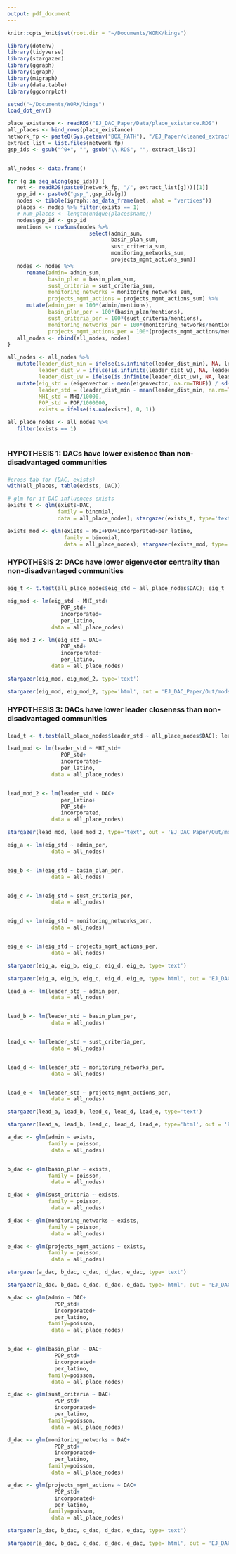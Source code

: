 ```yaml
---
output: pdf_document
---
```

```r
knitr::opts_knit$set(root.dir = "~/Documents/WORK/kings")
```

```r
library(dotenv)
library(tidyverse)
library(stargazer)
library(ggraph)
library(igraph)
library(migraph)
library(data.table)
library(ggcorrplot)

setwd("~/Documents/WORK/kings")
load_dot_env()

place_existance <- readRDS("EJ_DAC_Paper/Data/place_existance.RDS")
all_places <- bind_rows(place_existance)
network_fp <- paste0(Sys.getenv("BOX_PATH"), "/EJ_Paper/cleaned_extracts_DACified")
extract_list = list.files(network_fp)
gsp_ids <- gsub("^0+", "", gsub("\\.RDS", "", extract_list))


all_nodes <- data.frame()

for (g in seq_along(gsp_ids)) {
   net <- readRDS(paste0(network_fp, "/", extract_list[g]))[[1]]
   gsp_id <- paste0("gsp_",gsp_ids[g])
   nodes <- tibble(igraph::as_data_frame(net, what = "vertices"))
   places <- nodes %>% filter(exists == 1)
   # num_places <- length(unique(places$name))
   nodes$gsp_id <- gsp_id
   mentions <- rowSums(nodes %>% 
                          select(admin_sum, 
                                 basin_plan_sum, 
                                 sust_criteria_sum,
                                 monitoring_networks_sum,
                                 projects_mgmt_actions_sum))
   nodes <- nodes %>% 
      rename(admin= admin_sum, 
             basin_plan = basin_plan_sum,
             sust_criteria = sust_criteria_sum,
             monitoring_networks = monitoring_networks_sum, 
             projects_mgmt_actions = projects_mgmt_actions_sum) %>% 
      mutate(admin_per = 100*(admin/mentions),
             basin_plan_per = 100*(basin_plan/mentions),
             sust_criteria_per = 100*(sust_criteria/mentions),
             monitoring_networks_per = 100*(monitoring_networks/mentions),
             projects_mgmt_actions_per = 100*(projects_mgmt_actions/mentions))
   all_nodes <- rbind(all_nodes, nodes)
}

all_nodes <- all_nodes %>% 
   mutate(leader_dist_min = ifelse(is.infinite(leader_dist_min), NA, leader_dist_min),
          leader_dist_w = ifelse(is.infinite(leader_dist_w), NA, leader_dist_w),
          leader_dist_uw = ifelse(is.infinite(leader_dist_uw), NA, leader_dist_uw)) %>%
   mutate(eig_std = (eigenvector - mean(eigenvector, na.rm=TRUE)) / sd(eigenvector, na.rm=TRUE),
          leader_std = (leader_dist_min - mean(leader_dist_min, na.rm=TRUE)) / sd(leader_dist_min, na.rm=TRUE),
          MHI_std = MHI/10000,
          POP_std = POP/1000000,
          exists = ifelse(is.na(exists), 0, 1))

all_place_nodes <- all_nodes %>% 
   filter(exists == 1)
   
```

###
### HYPOTHESIS 1: DACs have lower existence than non-disadvantaged communities
###

```r
#cross-tab for (DAC, exists)
with(all_places, table(exists, DAC))

# glm for if DAC influences exists
exists_t <- glm(exists~DAC, 
                family = binomial,
                data = all_place_nodes); stargazer(exists_t, type='text')

exists_mod <- glm(exists ~ MHI+POP+incorporated+per_latino, 
                  family = binomial,
                  data = all_place_nodes); stargazer(exists_mod, type='text')
```

###
### HYPOTHESIS 2: DACs have lower eigenvector centrality than non-disadvantaged communities
###

```r

eig_t <- t.test(all_place_nodes$eig_std ~ all_place_nodes$DAC); eig_t

eig_mod <- lm(eig_std ~ MHI_std+
                 POP_std+
                 incorporated+
                 per_latino,
              data = all_place_nodes)

eig_mod_2 <- lm(eig_std ~ DAC+
                 POP_std+
                 incorporated+
                 per_latino,
              data = all_place_nodes)

stargazer(eig_mod, eig_mod_2, type='text')

stargazer(eig_mod, eig_mod_2, type='html', out = 'EJ_DAC_Paper/Out/mods/1_eig_mod.html')
```

###
### HYPOTHESIS 3: DACs have lower leader closeness than non-disadvantaged communities
###

```r

lead_t <- t.test(all_place_nodes$leader_std ~ all_place_nodes$DAC); lead_t

lead_mod <- lm(leader_std ~ MHI_std+
                 POP_std+
                 incorporated+
                 per_latino,
              data = all_place_nodes)


lead_mod_2 <- lm(leader_std ~ DAC+
                 per_latino+
                 POP_std+
                 incorporated,
              data = all_place_nodes)

stargazer(lead_mod, lead_mod_2, type='text', out = 'EJ_DAC_Paper/Out/mods/2_lead_mod.html')
```

```r

eig_a <- lm(eig_std ~ admin_per,
              data = all_nodes)


eig_b <- lm(eig_std ~ basin_plan_per,
              data = all_nodes)


eig_c <- lm(eig_std ~ sust_criteria_per,
              data = all_nodes)


eig_d <- lm(eig_std ~ monitoring_networks_per,
              data = all_nodes)


eig_e <- lm(eig_std ~ projects_mgmt_actions_per,
              data = all_nodes)

stargazer(eig_a, eig_b, eig_c, eig_d, eig_e, type='text')

stargazer(eig_a, eig_b, eig_c, eig_d, eig_e, type='html', out = 'EJ_DAC_Paper/Out/mods/3_eig_locs_mod.html')
```

```r

lead_a <- lm(leader_std ~ admin_per,
              data = all_nodes)


lead_b <- lm(leader_std ~ basin_plan_per,
              data = all_nodes)


lead_c <- lm(leader_std ~ sust_criteria_per,
              data = all_nodes)


lead_d <- lm(leader_std ~ monitoring_networks_per,
              data = all_nodes)


lead_e <- lm(leader_std ~ projects_mgmt_actions_per,
              data = all_nodes)

stargazer(lead_a, lead_b, lead_c, lead_d, lead_e, type='text')

stargazer(lead_a, lead_b, lead_c, lead_d, lead_e, type='html', out = 'EJ_DAC_Paper/Out/mods/4_lead_locs_mod.html')

```

```r

a_dac <- glm(admin ~ exists,
             family = poisson,
              data = all_nodes)


b_dac <- glm(basin_plan ~ exists,
             family = poisson,
              data = all_nodes)

c_dac <- glm(sust_criteria ~ exists,
             family = poisson,
              data = all_nodes)

d_dac <- glm(monitoring_networks ~ exists,
             family = poisson,
              data = all_nodes)

e_dac <- glm(projects_mgmt_actions ~ exists,
             family = poisson,
              data = all_nodes)

stargazer(a_dac, b_dac, c_dac, d_dac, e_dac, type='text')

stargazer(a_dac, b_dac, c_dac, d_dac, e_dac, type='html', out = 'EJ_DAC_Paper/Out/mods/5_place_locs_mod.html')
```

```r

a_dac <- glm(admin ~ DAC+
               POP_std+
               incorporated+
               per_latino,
             family=poisson,
              data = all_place_nodes)


b_dac <- glm(basin_plan ~ DAC+
               POP_std+
               incorporated+
               per_latino,
             family=poisson,
              data = all_place_nodes)

c_dac <- glm(sust_criteria ~ DAC+
               POP_std+
               incorporated+
               per_latino,
             family=poisson,
              data = all_place_nodes)

d_dac <- glm(monitoring_networks ~ DAC+
               POP_std+
               incorporated+
               per_latino,
             family=poisson,
              data = all_place_nodes)

e_dac <- glm(projects_mgmt_actions ~ DAC+
               POP_std+
               incorporated+
               per_latino,
             family=poisson,
              data = all_place_nodes)

stargazer(a_dac, b_dac, c_dac, d_dac, e_dac, type='text')

stargazer(a_dac, b_dac, c_dac, d_dac, e_dac, type='html', out = 'EJ_DAC_Paper/Out/mods/6_dac_locs_mod.html')

```




